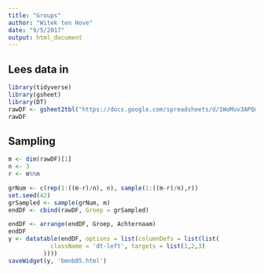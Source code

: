 ```yaml
---
title: "Groups"
author: "Witek ten Hove"
date: "9/5/2017"
output: html_document
---
```


## Lees data in

```r
library(tidyverse)
library(gsheet)
library(DT)
rawDF <- gsheet2tbl("https://docs.google.com/spreadsheets/d/1WoMuv3APQuxBFnCrlf45r0QDwmXfQAvqMiO9qwLBWi4/edit?usp=sharing")
rawDF
```

## Sampling

```r
m <- dim(rawDF)[1]
n <- 3
r <- m%%n

grNum <- c(rep(1:((m-r)/n), n), sample(1:((m-r)/n),r))
set.seed(42)
grSampled <- sample(grNum, m)
endDF <- cbind(rawDF, Groep = grSampled)

endDF <- arrange(endDF, Groep, Achternaam)
endDF
y <- datatable(endDF, options = list(columnDefs = list(list(
            className = 'dt-left', targets = list(1,2,3)
          ))))
saveWidget(y, 'bmnb05.html')
```

